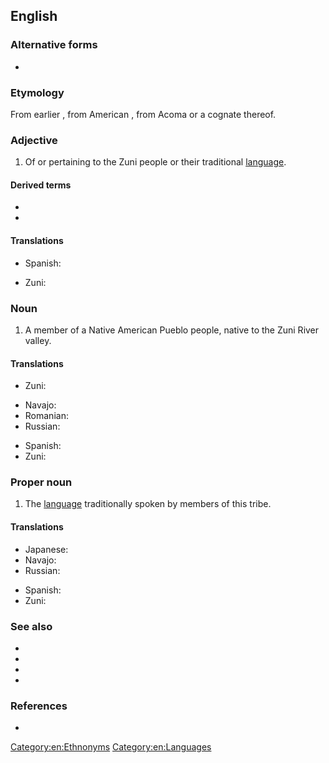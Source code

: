{{also|zuni|zuñi|Zuñi|zǔní}}
==English==
{{wikipedia}}

===Alternative forms===
* {{l|en|Zuñi}}

===Etymology===
From earlier {{m|en|Zuñi}}, from American {{uder|en|es|-}}, from Acoma {{uder|en|kjq|sɨ̂‧ni}} or a cognate thereof.

===Adjective===
{{en-adj|-}}

# Of or pertaining to the Zuni people or their traditional [[language]].

====Derived terms====
* {{l|en|Zuni bluehead sucker}}
* {{l|en|Zuni bowl}} <!--kind of plunge pool? not the SoP ceramic sense-->

====Translations====
{{trans-top|Of the Zuni people or their language}}
* Spanish: {{t|es|zuñi}}
{{trans-mid}}
* Zuni: {{t|zun|shiwi'ma}}
{{trans-bottom}}

===Noun===
{{en-noun|s|Zuni}}

# A member of a Native American Pueblo people, native to the Zuni River valley.

====Translations====
{{trans-top|A member of the Zuni tribe}}
* Zuni: {{t|zun|shiwi}}
{{trans-mid}}
{{trans-bottom}}

{{trans-top|Native American tribe (plural)}}
* Navajo: {{t|nv|Naashtʼézhí}}
* Romanian: {{t|ro|zuni}}
* Russian: {{t|ru|зу́ни}}
{{trans-mid}}
* Spanish: {{t|es|zuñi|m}}
* Zuni: {{t|zun|A:shiwi}}
{{trans-bottom}}

===Proper noun===
{{en-proper noun}}

# The [[language]] traditionally spoken by members of this tribe.

====Translations====
{{trans-top|language}}
* Japanese: {{t|ja|ズニ語|tr=zuni-go|sc=Jpan}}
* Navajo: {{t|nv|Naashtʼézhí bizaad}}
* Russian: {{t|ru|зу́ни}}
{{trans-mid}}
* Spanish: {{t|es|zuñi|m}}
* Zuni: {{t|zun|Shiwi’ma}}
{{trans-bottom}}

===See also===
* {{langcat|zun}}
* {{pedia|Zuni}}
* {{pedia|Zuni language}}
* {{ethnologue|code=zun}}

===References===
* {{R:Dictionary.com|Zuni}}

[[Category:en:Ethnonyms]]
[[Category:en:Languages]]
{{C|en|Native American tribes}}